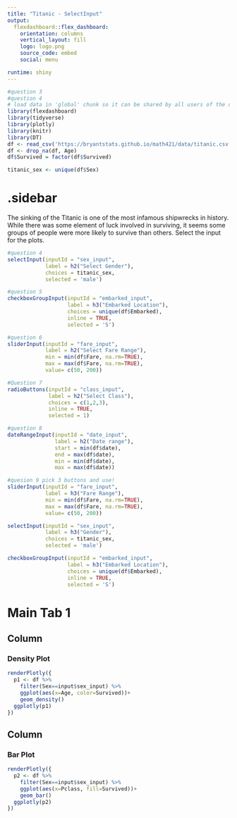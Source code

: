 ```yaml
---
title: "Titanic - SelectInput"
output: 
  flexdashboard::flex_dashboard:
    orientation: columns
    vertical_layout: fill
    logo: logo.png
    source_code: embed
    social: menu

runtime: shiny
---
```


```r
#question 3
#question 4
# load data in 'global' chunk so it can be shared by all users of the dashboard
library(flexdashboard)
library(tidyverse)
library(plotly)
library(knitr)
library(DT)
df <- read_csv('https://bryantstats.github.io/math421/data/titanic.csv')
df <- drop_na(df, Age) 
df$Survived = factor(df$Survived)

titanic_sex <- unique(df$Sex)
```

{.sidebar}
=======================================================================

The sinking of the Titanic is one of the most infamous shipwrecks in history. While there was some element of luck involved in surviving, it seems some groups of people were more likely to survive than others.  Select the input for the plots. 

```r
#question 4
selectInput(inputId = "sex_input", 
            label = h2("Select Gender"),
            choices = titanic_sex, 
            selected = 'male')
```

```r
#question 5
checkboxGroupInput(inputId = "embarked_input", 
                   label = h3("Embarked Location"),
                   choices = unique(df$Embarked), 
                   inline = TRUE,
                   selected = 'S')

```

```r
#question 6
sliderInput(inputId = "fare_input",
            label = h2("Select Fare Range"),
            min = min(df$Fare, na.rm=TRUE),
            max = max(df$Fare, na.rm=TRUE),
            value= c(50, 200))

```

```r
#Question 7 
radioButtons(inputId = "class_input", 
             label = h2("Select Class"),
             choices = c(1,2,3),
             inline = TRUE,
             selected = 1)
```

```r
#question 8
dateRangeInput(inputId = "date_input", 
               label = h2("Date range"), 
               start = min(df$date), 
               end = max(df$date),
               min = min(df$date), 
               max = max(df$date))
```


```r
#quesion 9 pick 3 buttons and use!
sliderInput(inputId = "fare_input",
            label = h3("Fare Range"),
            min = min(df$Fare, na.rm=TRUE),
            max = max(df$Fare, na.rm=TRUE),
            value= c(50, 200))

selectInput(inputId = "sex_input", 
            label = h3("Gender"),
            choices = titanic_sex, 
            selected = 'male')

checkboxGroupInput(inputId = "embarked_input", 
                   label = h3("Embarked Location"),
                   choices = unique(df$Embarked), 
                   inline = TRUE,
                   selected = 'S')
```

Main Tab 1
=======================================================================

Column {data-width=500}
-----------------------------------------------------------------------

### Density Plot

```r
renderPlotly({
  p1 <- df %>% 
    filter(Sex==input$sex_input) %>% 
    ggplot(aes(x=Age, color=Survived))+
    geom_density()
  ggplotly(p1)
})
```

Column {data-width=500}
-----------------------------------------------------------------------

### Bar Plot

```r
renderPlotly({
  p2 <- df %>% 
    filter(Sex==input$sex_input) %>% 
    ggplot(aes(x=Pclass, fill=Survived))+
    geom_bar()
  ggplotly(p2)
})
```



